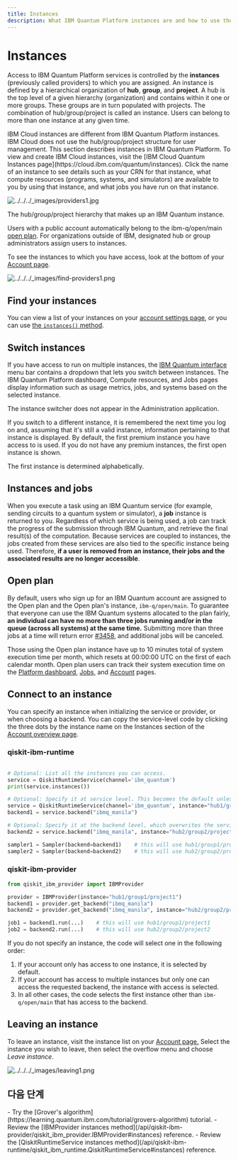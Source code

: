 ```yaml
---
title: Instances
description: What IBM Quantum Platform instances are and how to use them
---
```


# Instances

Access to IBM Quantum Platform services is controlled by the **instances** (previously called providers) to which you are assigned. An instance is defined by a hierarchical organization of **hub**, **group**, and **project**. A hub is the top level of a given hierarchy (organization) and contains within it one or more groups. These groups are in turn populated with projects. The combination of hub/group/project is called an instance. Users can belong to more than one instance at any given time.

<Admonition type="note">
  IBM Cloud instances are different from IBM Quantum Platform instances.  IBM Cloud does not use the hub/group/project structure for user management. This section describes instances in IBM Quantum Platform. To view and create IBM Cloud instances, visit the [IBM Cloud Quantum Instances page](https://cloud.ibm.com/quantum/instances). Click the name of an instance to see details such as your CRN for that instance, what compute resources (programs, systems, and simulators) are available to you by using that instance, and what jobs you have run on that instance. 
</Admonition>

![../../../\_images/providers1.jpg](/images/migration/providers1.jpg)

The hub/group/project hierarchy that makes up an IBM Quantum instance.

Users with a public account automatically belong to the ibm-q/open/main [open plan](#open-plan). For organizations outside of IBM, designated hub or group administrators assign users to instances. 

To see the instances to which you have access, look at the bottom of your [Account page](https://quantum.ibm.com/account).

![../../../\_images/find-providers1.png](/images/migration/find-providers1.png)

## Find your instances

You can view a list of your instances on your [account settings page](https://quantum.ibm.com/account), or you can use [the `instances()` method](../api/qiskit-ibm-runtime/qiskit_ibm_runtime.QiskitRuntimeService#instances).

## Switch instances

If you have access to run on multiple instances, the [IBM Quantum interface](https://quantum.ibm.com/) menu bar contains a dropdown that lets you switch between instances.  The IBM Quantum Platform dashboard, Compute resources, and Jobs pages display information such as usage metrics, jobs, and systems based on the selected instance.  

<Admonition type="note">
 The instance switcher does not appear in the Administration application.
 </Admonition>

If you switch to a different instance, it is remembered the next time you log on and, assuming that it's still a valid instance, information pertaining to that instance is displayed.  By default, the first premium instance you have access to is used.  If you do not have any premium instances, the first open instance is shown.   

<Admonition type="note">
The first instance is determined alphabetically. 
</Admonition>

## Instances and jobs

When you execute a task using an IBM Quantum service (for example, sending circuits to a quantum system or simulator), a **job** instance is returned to you. Regardless of which service is being used, a job can track the progress of the submission through IBM Quantum, and retrieve the final result(s) of the computation. Because services are coupled to instances, the jobs created from these services are also tied to the specific instance being used. Therefore, **if a user is removed from an instance, their jobs and the associated results are no longer accessible**.

## Open plan

By default, users who sign up for an IBM Quantum account are assigned to the Open plan and the Open plan's instance, `ibm-q/open/main`. To guarantee that everyone can use the IBM Quantum systems allocated to the plan fairly, **an individual can have no more than three jobs running and/or in the queue (across all systems) at the same time.** Submitting more than three jobs at a time will return error [#3458](../errors#3458), and additional jobs will be canceled.

Those using the Open plan instance have up to 10 minutes total of system execution time per month, which resets at 00:00:00 UTC on the first of each calendar month. Open plan users can track their system execution time on the [Platform dashboard,](https://quantum.ibm.com/) [Jobs,](https://quantum.ibm.com/jobs) and [Account](https://quantum.ibm.com/account) pages.

<span id="connect-instance"></span>
## Connect to an instance

You can specify an instance when initializing the service or provider, or when choosing a backend.  You can copy the service-level code by clicking the three dots by the instance name on the Instances section of the [Account overview page](https://quantum.ibm.com/account).

### qiskit-ibm-runtime

```python

# Optional: List all the instances you can access.
service = QiskitRuntimeService(channel='ibm_quantum')
print(service.instances())

# Optional: Specify it at service level. This becomes the default unless overwritten.
service = QiskitRuntimeService(channel='ibm_quantum', instance="hub1/group1/project1")
backend1 = service.backend("ibmq_manila")

# Optional: Specify it at the backend level, which overwrites the service-level specification when this backend is used. 
backend2 = service.backend("ibmq_manila", instance="hub2/group2/project2")

sampler1 = Sampler(backend=backend1)    # this will use hub1/group1/project1
sampler2 = Sampler(backend=backend2)    # this will use hub2/group2/project2
```

### qiskit-ibm-provider

```python
from qiskit_ibm_provider import IBMProvider

provider = IBMProvider(instance="hub1/group1/project1")
backend1 = provider.get_backend("ibmq_manila")
backend2 = provider.get_backend("ibmq_manila", instance="hub2/group2/project2")

job1 = backend1.run(...)    # this will use hub1/group1/project1
job2 = backend2.run(...)    # this will use hub2/group2/project2
```

<Admonition type="note">
If you do not specify an instance, the code will select one in the following order:

1.  If your account only has access to one instance, it is selected by default.
2.  If your account has access to multiple instances but only one can access the requested backend, the instance with access is selected.
3.  In all other cases, the code selects the first instance other than `ibm-q/open/main` that has access to the backend.
    </Admonition>

## Leaving an instance

To leave an instance, visit the instance list on your [Account page.](https://quantum.ibm.com/account) Select the instance you wish to leave, then select the overflow menu and choose _Leave instance_.

![../../../\_images/leaving1.png](/images/migration/leaving1.png)

## 다음 단계

<Admonition type="tip" title="Recommendations">
    - Try the [Grover's algorithm](https://learning.quantum.ibm.com/tutorial/grovers-algorithm) tutorial.
    - Review the [IBMProvider instances method](/api/qiskit-ibm-provider/qiskit_ibm_provider.IBMProvider#instances) reference.
    - Review the [QiskitRuntimeService instances method](/api/qiskit-ibm-runtime/qiskit_ibm_runtime.QiskitRuntimeService#instances) reference.
</Admonition>
